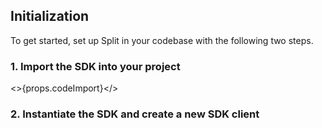 
## Initialization

To get started, set up Split in your codebase with the following two steps.

### 1. Import the SDK into your project

<>{props.codeImport}</>

### 2. Instantiate the SDK and create a new SDK client

<InitiateNewClient sdkKeyDetails={props.sdkKeyDetails} codeInitate={props.codeInitate} notes={props.notes} />